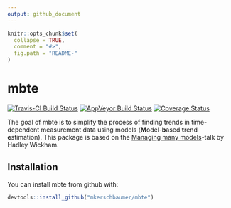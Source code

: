 ---
output: github_document
---

<!-- README.md is generated from README.Rmd. Please edit that file -->

```{r, echo = FALSE}
knitr::opts_chunk$set(
  collapse = TRUE,
  comment = "#>",
  fig.path = "README-"
)
```

# mbte

[![Travis-CI Build Status](https://travis-ci.org/mkerschbaumer/mbte.svg?branch=master)](https://travis-ci.org/mkerschbaumer/mbte)
[![AppVeyor Build Status](https://ci.appveyor.com/api/projects/status/github/mkerschbaumer/mbte?branch=master&svg=true)](https://ci.appveyor.com/project/mkerschbaumer/mbte)
[![Coverage Status](https://img.shields.io/codecov/c/github/mkerschbaumer/mbte/master.svg)](https://codecov.io/github/mkerschbaumer/mbte?branch=master)

The goal of mbte is to simplify the process of finding trends in time-dependent
measurement data using models (**M**odel-**b**ased **t**rend **e**stimation).
This package is based on the
[Managing many models](https://speakerdeck.com/hadley/managing-many-models)-talk
by Hadley Wickham.

## Installation

You can install mbte from github with:

```{r gh-installation, eval = FALSE}
devtools::install_github("mkerschbaumer/mbte")
```

